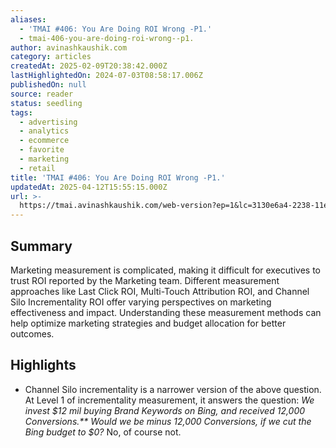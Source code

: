 ```yaml
---
aliases:
  - 'TMAI #406: You Are Doing ROI Wrong -P1.'
  - tmai-406-you-are-doing-roi-wrong--p1.
author: avinashkaushik.com
category: articles
createdAt: 2025-02-09T20:38:42.000Z
lastHighlightedOn: 2024-07-03T08:58:17.006Z
publishedOn: null
source: reader
status: seedling
tags:
  - advertising
  - analytics
  - ecommerce
  - favorite
  - marketing
  - retail
title: 'TMAI #406: You Are Doing ROI Wrong -P1.'
updatedAt: 2025-04-12T15:55:15.000Z
url: >-
  https://tmai.avinashkaushik.com/web-version?ep=1&lc=3130e6a4-2238-11ee-9e85-fb91de59307b&p=a5073d5c-004b-11ef-a1d4-97a9b6ba3a4f&pt=campaign&t=1714033497&s=c7f5a8bbcfea91042cc9d4d920d215bf08ddd1232a414328bb10e84eca55f35f
---
```

## Summary

Marketing measurement is complicated, making it difficult for executives to trust ROI reported by the Marketing team. Different measurement approaches like Last Click ROI, Multi-Touch Attribution ROI, and Channel Silo Incrementality ROI offer varying perspectives on marketing effectiveness and impact. Understanding these measurement methods can help optimize marketing strategies and budget allocation for better outcomes.

## Highlights

- Channel Silo incrementality is a narrower version of the above question. At Level 1 of incrementality measurement, it answers the question:
  _We invest $12 mil buying Brand Keywords on Bing, and received 12,000 Conversions.**
  Would we be minus 12,000 Conversions, if we cut the Bing budget to $0?_
  No, of course not.
